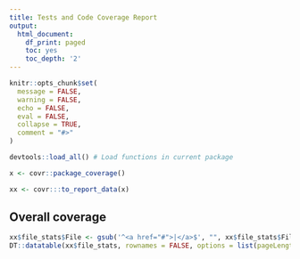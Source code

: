 ```yaml
---
title: Tests and Code Coverage Report
output: 
  html_document:
    df_print: paged
    toc: yes
    toc_depth: '2'
---
```


```r
knitr::opts_chunk$set(
  message = FALSE,
  warning = FALSE, 
  echo = FALSE,
  eval = FALSE,
  collapse = TRUE,
  comment = "#>"
)
```


```r
devtools::load_all() # Load functions in current package
```

```r
x <- covr::package_coverage()
```

```r
xx <- covr:::to_report_data(x)
```

## Overall coverage

```r
xx$file_stats$File <- gsub('^<a href="#">|</a>$', "", xx$file_stats$File)
DT::datatable(xx$file_stats, rownames = FALSE, options = list(pageLength = 50))
```
